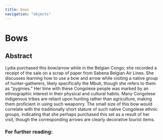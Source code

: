 ```yaml
---
title: bows
navigation: "objects"
---
```

# Bows
## Abstract
Lydia purchased this bow/arrow while in the Belgian Congo; she recorded a receipt of the sale on a scrap of paper from Sabena Belgian Air Lines. She discusses learning how to use a bow and arrow while visiting a native group of hunter-gatherers, likely specifically the Mbuti, though she refers to them as “pygmies.” Her time with these Congolese people was marked by an ethnographic interest in their physical and cultural habits. Many Congolese indigenous tribes are reliant upon hunting rather than agriculture, making them proficient in using such weaponry. The small size of this bow would correlate with the traditionally short stature of such native Congolese ethnic groups, indicating that she perhaps purchased this set as a result of her visit, though the corresponding arrows are clearly decorative tourist items.
<Viewer iiifContent="https://api.dc.library.northwestern.edu/api/v2/works/c8e48724-a514-4cb1-a338-e4a821b2fc1e?as=iiif" />

### For further reading: